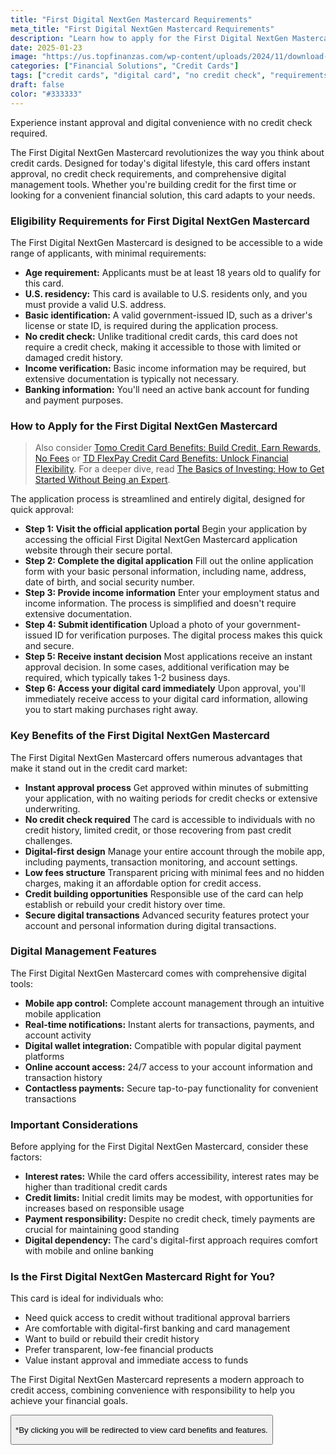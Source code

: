 ```yaml
---
title: "First Digital NextGen Mastercard Requirements"
meta_title: "First Digital NextGen Mastercard Requirements"
description: "Learn how to apply for the First Digital NextGen Mastercard. Discover eligibility requirements, application steps, and benefits."
date: 2025-01-23
image: "https://us.topfinanzas.com/wp-content/uploads/2024/11/download-13-1024x536.webp"
categories: ["Financial Solutions", "Credit Cards"]
tags: ["credit cards", "digital card", "no credit check", "requirements"]
draft: false
color: "#333333"
---
```



Experience instant approval and digital convenience with no credit check required.

The First Digital NextGen Mastercard revolutionizes the way you think about credit cards. Designed for today's digital lifestyle, this card offers instant approval, no credit check requirements, and comprehensive digital management tools. Whether you're building credit for the first time or looking for a convenient financial solution, this card adapts to your needs.

### Eligibility Requirements for First Digital NextGen Mastercard

The First Digital NextGen Mastercard is designed to be accessible to a wide range of applicants, with minimal requirements:

- **Age requirement:** Applicants must be at least 18 years old to qualify for this card.
- **U.S. residency:** This card is available to U.S. residents only, and you must provide a valid U.S. address.
- **Basic identification:** A valid government-issued ID, such as a driver's license or state ID, is required during the application process.
- **No credit check:** Unlike traditional credit cards, this card does not require a credit check, making it accessible to those with limited or damaged credit history.
- **Income verification:** Basic income information may be required, but extensive documentation is typically not necessary.
- **Banking information:** You'll need an active bank account for funding and payment purposes.

### How to Apply for the First Digital NextGen Mastercard


> Also consider [Tomo Credit Card Benefits: Build Credit, Earn Rewards, No Fees](/financial-solutions/tomo-credit-card-benefits) or [TD FlexPay Credit Card Benefits: Unlock Financial Flexibility](/financial-solutions/td-flexpay-credit-card-benefits). For a deeper dive, read [The Basics of Investing: How to Get Started Without Being an Expert](/personal-finance/the-basics-of-investing-how-to-get-started-without-being-an-expert).


The application process is streamlined and entirely digital, designed for quick approval:

- **Step 1: Visit the official application portal**
  Begin your application by accessing the official First Digital NextGen Mastercard application website through their secure portal.
- **Step 2: Complete the digital application**
  Fill out the online application form with your basic personal information, including name, address, date of birth, and social security number.
- **Step 3: Provide income information**
  Enter your employment status and income information. The process is simplified and doesn't require extensive documentation.
- **Step 4: Submit identification**
  Upload a photo of your government-issued ID for verification purposes. The digital process makes this quick and secure.
- **Step 5: Receive instant decision**
  Most applications receive an instant approval decision. In some cases, additional verification may be required, which typically takes 1-2 business days.
- **Step 6: Access your digital card immediately**
  Upon approval, you'll immediately receive access to your digital card information, allowing you to start making purchases right away.

### Key Benefits of the First Digital NextGen Mastercard

The First Digital NextGen Mastercard offers numerous advantages that make it stand out in the credit card market:

- **Instant approval process**
  Get approved within minutes of submitting your application, with no waiting periods for credit checks or extensive underwriting.
- **No credit check required**
  The card is accessible to individuals with no credit history, limited credit, or those recovering from past credit challenges.
- **Digital-first design**
  Manage your entire account through the mobile app, including payments, transaction monitoring, and account settings.
- **Low fees structure**
  Transparent pricing with minimal fees and no hidden charges, making it an affordable option for credit access.
- **Credit building opportunities**
  Responsible use of the card can help establish or rebuild your credit history over time.
- **Secure digital transactions**
  Advanced security features protect your account and personal information during digital transactions.

### Digital Management Features

The First Digital NextGen Mastercard comes with comprehensive digital tools:

- **Mobile app control:** Complete account management through an intuitive mobile application
- **Real-time notifications:** Instant alerts for transactions, payments, and account activity
- **Digital wallet integration:** Compatible with popular digital payment platforms
- **Online account access:** 24/7 access to your account information and transaction history
- **Contactless payments:** Secure tap-to-pay functionality for convenient transactions

### Important Considerations

Before applying for the First Digital NextGen Mastercard, consider these factors:

- **Interest rates:** While the card offers accessibility, interest rates may be higher than traditional credit cards
- **Credit limits:** Initial credit limits may be modest, with opportunities for increases based on responsible usage
- **Payment responsibility:** Despite no credit check, timely payments are crucial for maintaining good standing
- **Digital dependency:** The card's digital-first approach requires comfort with mobile and online banking



<AdZone id="us_budgetbeepro_4" />

### Is the First Digital NextGen Mastercard Right for You?

This card is ideal for individuals who:

- Need quick access to credit without traditional approval barriers
- Are comfortable with digital-first banking and card management
- Want to build or rebuild their credit history
- Prefer transparent, low-fee financial products
- Value instant approval and immediate access to funds

The First Digital NextGen Mastercard represents a modern approach to credit access, combining convenience with responsibility to help you achieve your financial goals.

<Button label="Apply on Official Site" link="https://www.firstdigitalcard.com/" />

<p class="text-sm mt-2">
  *By clicking you will be redirected to view card benefits and features.
</p>
